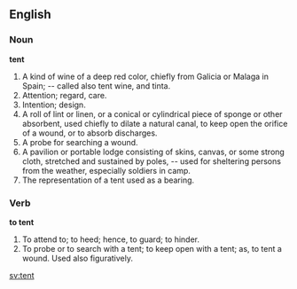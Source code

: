 ==English==

===Noun===

'''tent'''

#A kind of wine of a deep red color, chiefly from Galicia or Malaga in Spain; -- called also tent wine, and tinta.
#Attention; regard, care.
#Intention; design.
#A roll of lint or linen, or a conical or cylindrical piece of sponge or other absorbent, used chiefly to dilate a natural canal, to keep open the orifice of a wound, or to absorb discharges.
#A probe for searching a wound.
#A pavilion or portable lodge consisting of skins, canvas, or some strong cloth, stretched and sustained by poles, -- used for sheltering persons from the weather, especially soldiers in camp.
#The representation of a tent used as a bearing.

===Verb===

'''to tent'''

#To attend to; to heed; hence, to guard; to hinder.
#To probe or to search with a tent; to keep open with a tent; as, to tent a wound. Used also figuratively.

[[sv:tent]]